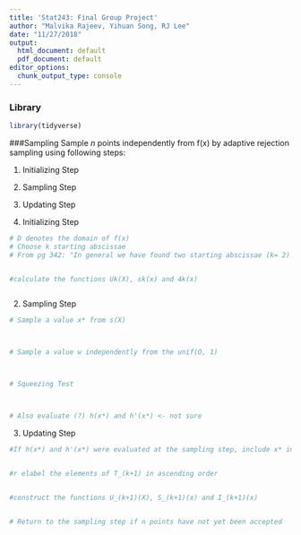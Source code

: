 ```yaml
---
title: 'Stat243: Final Group Project'
author: "Malvika Rajeev, Yihuan Song, RJ Lee"
date: "11/27/2018"
output:
  html_document: default
  pdf_document: default
editor_options: 
  chunk_output_type: console
---
```

### Library
```r
library(tidyverse)
```


###Sampling
Sample $n$ points independently from f(x) by adaptive rejection sampling using following steps: 

1. Initializing Step

2. Sampling Step

3. Updating Step


1. Initializing Step
```r
# D denotes the domain of f(x)
# Choose k starting abscissae
# From pg 342: "In general we have found two starting abscissae (k= 2) to be necessary and sufficient for computational efficiency."


#calculate the functions Uk(X), sk(x) and 4k(x)



```

2. Sampling Step
```r

# Sample a value x* from s(X)



# Sample a value w independently from the unif(O, 1)



# Squeezing Test 



# Also evaluate (?) h(x*) and h'(x*) <- not sure


```

3. Updating Step
```r
#If h(x*) and h'(x*) were evaluated at the sampling step, include x* in Tk to form T_(k+ 1)


#r elabel the elements of T_(k+1) in ascending order


#construct the functions U_(k+1)(X), S_(k+1)(x) and I_(k+1)(x)


# Return to the sampling step if n points have not yet been accepted


```




